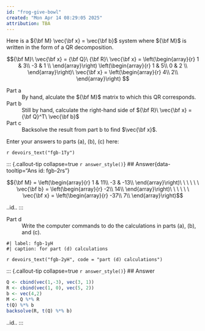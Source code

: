 ```yaml
---
id: "frog-give-bowl"
created: "Mon Apr 14 08:29:05 2025"
attribution: TBA
---
```


Here is a ${\bf M} \vec{\bf x} = \vec{\bf b}$ system where ${\bf M}$ is written in the form of a QR decomposition.

$${\bf M}\ \vec{\bf x} =
{\bf Q}\ {\bf R}\ \vec{\bf x} = 
\left(\begin{array}{r} 
1 & 3\\ 
-3 & 1 \\ 
\end{array}\right) 
\left(\begin{array}{r} 
1 & 5\\ 
0 & 2 \\ 
\end{array}\right)\ \vec{\bf x} =
\left(\begin{array}{r} 
4\\ 
2\\ 
\end{array}\right)
$$

Part a
: By hand, alculate the ${\bf M}$ matrix to which this QR corresponds.

Part b
: Still by hand, calculate the right-hand side of ${\bf R}\ \vec{\bf x} = {\bf Q}^T\  \vec{\bf b}$

Part c
: Backsolve the result from part b to find $\vec{\bf x}$.

Enter your answers to parts (a), (b), (c) here:

`r devoirs_text("fgb-1Ty")`


<!-- Opening answer: fgb-2rs -->
::: {.callout-tip collapse=true `r answer_style()`}
## Answer{data-tooltip="Ans id: fgb-2rs"}

$${\bf M} = \left(\begin{array}{r} 
1 & 11\\ 
-3 & -13\\ 
\end{array}\right)\ \ \ \ \ \ \vec{\bf b} = \left(\begin{array}{r} 
-2\\ 
14\\ 
\end{array}\right)\ \ \ \ \ \ \vec{\bf x} = 
\left(\begin{array}{r} 
-37\\ 
7\\ 
\end{array}\right)$$

[..id..]{data-tooltip="Ans id: fgb-2rs"}
:::
<!-- closing answer fgb-2rs -->


Part d
: Write the computer commands to do the calculations in parts (a), (b), and (c).

```webr-r
#| label: fgb-1yH
#| caption: for part (d) calculations

```



`r devoirs_text("fgb-2yH", code = "part (d) calculations")`


<!-- Opening answer: fgb-4RH -->
::: {.callout-tip collapse=true `r answer_style()`}
## Answer

```r
Q <- cbind(vec(1,-3), vec(3, 1))
R <- cbind(vec(1, 0), vec(5, 2))
b <- vec(4,2)
M <- Q %*% R
t(Q) %*% b
backsolve(R, t(Q) %*% b)
```


[..id..]{data-tooltip="Ans id: fgb-4RH"}
:::
<!-- closing answer fgb-4RH -->
